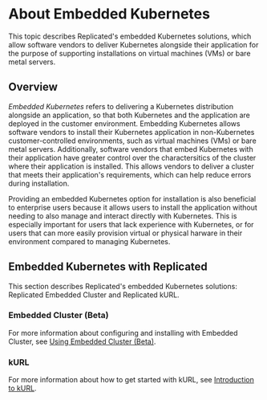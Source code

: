 
# About Embedded Kubernetes

This topic describes Replicated's embedded Kubernetes solutions, which allow software vendors to deliver Kubernetes alongside their application for the purpose of supporting installations on virtual machines (VMs) or bare metal servers.

## Overview

_Embedded Kubernetes_ refers to delivering a Kubernetes distribution alongside an application, so that both Kubernetes and the application are deployed in the customer environment. Embedding Kubernetes allows software vendors to install their Kubernetes application in non-Kubernetes customer-controlled environments, such as virtual machines (VMs) or bare metal servers. Additionally, software vendors that embed Kubernetes with their application have greater control over the charactersitics of the cluster where their application is installed. This allows vendors to deliver a cluster that meets their application's requirements, which can help reduce errors during installation. 

Providing an embedded Kubernetes option for installation is also beneficial to enterprise users because it allows users to install the application without needing to also manage and interact directly with Kubernetes. This is especially important for users that lack experience with Kubernetes, or for users that can more easily provision virtual or physical harware in their environment compared to managing Kubernetes.

## Embedded Kubernetes with Replicated

This section describes Replicated's embedded Kubernetes solutions: Replicated Embedded Cluster and Replicated kURL.

### Embedded Cluster (Beta)

<EmbeddedCluster/>

<KurlComparison/>

For more information about configuring and installing with Embedded Cluster, see [Using Embedded Cluster (Beta)](/vendor/embedded-overview).

### kURL

<KurlDefinition/>

For more information about how to get started with kURL, see [Introduction to kURL](kurl-about).